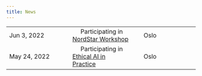 ```yaml
---
title: News
---
```


|         |       |      |
|:------------|:------------|:------------|
Jun 3, 2022  | &nbsp;&nbsp;&nbsp;&nbsp; Participating in [NordStar Workshop](https://www.oslomet.no/en/about/events/trustworthiness-sustainability-ai) | &nbsp;&nbsp;&nbsp;&nbsp; Oslo |
May 24, 2022 | &nbsp;&nbsp;&nbsp;&nbsp; Participating in [Ethical AI in Practice](https://www.nora.ai/events/NORA.startup-Ethical-AI-in-Practice) | &nbsp;&nbsp;&nbsp;&nbsp; Oslo | 
